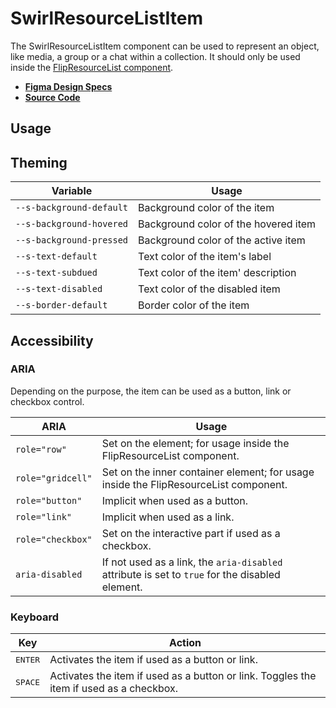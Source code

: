 
<Meta title="Components/SwirlResourceListItem" />

# SwirlResourceListItem

The SwirlResourceListItem component can be used to represent an object, like
media, a group or a chat within a collection. It should only be used inside the
[FlipResourceList component](?path=/docs/components-flipresourcelist--swirl-resource-list).

- **[Figma Design Specs](https://www.figma.com/file/iRHiAFsHxnzux8gQ9EjlZe/Flip-Components?node-id=236%3A5240)**
- **[Source Code](https://github.com/flip-corp/swirl/tree/main/packages/swirl-components/src/components/swirl-resource-list-item)**

## Usage

<Canvas withSource="open">
  <Story id="components-swirlresourcelistitem--swirl-resource-list-item" />
</Canvas>

<ArgsTable story="." />

## Theming

| Variable                 | Usage                                |
| ------------------------ | ------------------------------------ |
| `--s-background-default` | Background color of the item         |
| `--s-background-hovered` | Background color of the hovered item |
| `--s-background-pressed` | Background color of the active item  |
| `--s-text-default`       | Text color of the item's label       |
| `--s-text-subdued`       | Text color of the item' description  |
| `--s-text-disabled`      | Text color of the disabled item      |
| `--s-border-default`     | Border color of the item             |

## Accessibility

### ARIA

Depending on the purpose, the item can be used as a button, link or checkbox
control.

| ARIA              | Usage                                                                                           |
| ----------------- | ----------------------------------------------------------------------------------------------- |
| `role="row"`      | Set on the element; for usage inside the FlipResourceList component.                            |
| `role="gridcell"` | Set on the inner container element; for usage inside the FlipResourceList component.            |
| `role="button"`   | Implicit when used as a button.                                                                 |
| `role="link"`     | Implicit when used as a link.                                                                   |
| `role="checkbox"` | Set on the interactive part if used as a checkbox.                                              |
| `aria-disabled`   | If not used as a link, the `aria-disabled` attribute is set to `true` for the disabled element. |

### Keyboard

| Key              | Action                                                                                  |
| ---------------- | --------------------------------------------------------------------------------------- |
| <kbd>ENTER</kbd> | Activates the item if used as a button or link.                                         |
| <kbd>SPACE</kbd> | Activates the item if used as a button or link. Toggles the item if used as a checkbox. |
